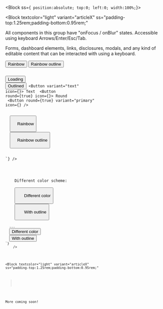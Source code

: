 
<Meta title="core/Styling and coloring" />

<ThemeProvider>

<Block ss={`
  position:absolute;
  top:0;
  left:0;
  width:100%;`}>

<Block
  textcolor="light"
  variant="articleX"
  ss="padding-top:1.25rem;padding-bottom:0.95rem;"
>
  <p>
    All components in this group have "onFocus / onBlur" states. Accessible
    using keyboard Arrows/Enter/Esc/Tab.
  </p>
  <p>
    Forms, dashboard elements, links, disclosures, modals, and any kind of
    editable content that can be interacted with using a keyboard.
  </p>
</Block>

<Block textcolor="light" bgcolor="purple" ss="padding: 1rem;">
  <Block variant="articleX" ss="padding-top:1.25rem;">
    <Buttons />
    <Button size="sm" textcolor="rainbow" ss="margin: 0 0.875rem 0.875rem 0;">
      Rainbow
    </Button>
    <Button
      variant="outlined"
      size="sm"
      textgradient="rainbow"
      ss="margin: 0 0.875rem 0.875rem 0;"
    >
      Rainbow outline
    </Button>
    <Code
      collapsed={true}
      code={`// import the ready-to-use default export (Button), or the HOC named export (withButton)
const Button = withButton({
  size: 'sm',
  ss: 'margin: 0 0.875rem 0.875rem 0;',
});
  
<Block textcolor="light" bgcolor="purple">
   
  <Button loading={true}>Loading</Button>
  <Button variant="outlined">Outlined</Button>
  <Button variant="text" icon={<FontAwesomeIcon icon={faUser} />}>
    Text
  </Button>
  <Button round={true} icon={<FontAwesomeIcon icon={faUser} />}>
    Round
  </Button>
  <Button
    round={true}
    variant="primary"
    icon={<FontAwesomeIcon icon={faUser} />}
  />
  
  <Button textcolor="rainbow">
    Rainbow
  </Button>
  <Button variant="outlined" textgradient="rainbow">
    Rainbow outline
  </Button>
  
</Block>`}
    />
  </Block>
</Block>

<Block textcolor="purple" bgcolor="light" ss="padding: 1rem;">
  <Block variant="articleX">
    <Block as="h3">Different color scheme:</Block>
    <Buttons />
    <Button size="sm" textcolor="cta" ss="margin: 0 0.875rem 0.875rem 0;">
      Different color
    </Button>
    <Button
      variant="outlined"
      size="sm"
      textgradient="cta"
      ss="margin: 0 0.875rem 0.875rem 0;"
    >
      With outline
    </Button>
    <Code
      collapsed={true}
      code={`// Exactly same code for buttons. Just change the wrapper colors.
<Block textcolor="purple" bgcolor="light">
  ...
  <Button textcolor="cta">Different color</Button>
  <Button fggradient="cta" variant="outlined">With outline</Button>
</Block>`}
    />
  </Block>
</Block>

<Block
  textcolor="light"
  variant="articleX"
  ss="padding-top:1.25rem;padding-bottom:0.95rem;"
>
  <p>More coming soon!</p>
</Block>

</Block>
</ThemeProvider>
